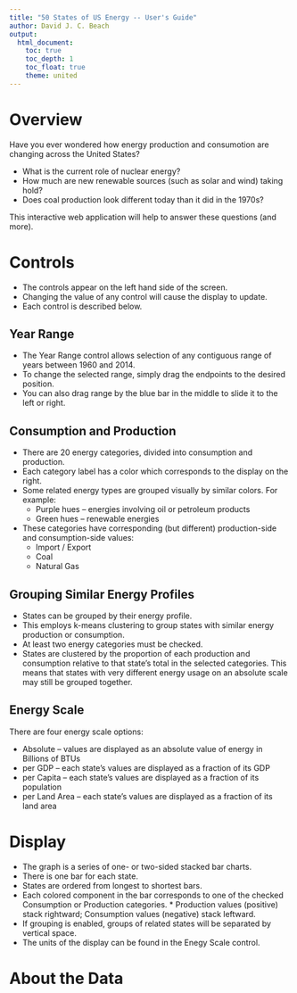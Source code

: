 ```yaml
---
title: "50 States of US Energy -- User's Guide"
author: David J. C. Beach
output:
  html_document:
    toc: true
    toc_depth: 1
    toc_float: true
    theme: united
---
```


# Overview

Have you ever wondered how energy production and consumotion are changing across the United States?

* What is the current role of nuclear energy?
* How much are new renewable sources (such as solar and wind) taking hold?
* Does coal production look different today than it did in the 1970s?

This interactive web application will help to answer these questions (and more).

# Controls

* The controls appear on the left hand side of the screen.
* Changing the value of any control will cause the display to update.
* Each control is described below.

## Year Range

* The Year Range control allows selection of any contiguous range of years between 1960 and 2014.
* To change the selected range, simply drag the endpoints to the desired position.
* You can also drag range by the blue bar in the middle to slide it to the left or right.

## Consumption and Production

* There are 20 energy categories, divided into consumption and production.
* Each category label has a color which corresponds to the display on the right.
* Some related energy types are grouped visually by similar colors.  For example:
    * Purple hues -- energies involving oil or petroleum products
    * Green hues -- renewable energies
* These categories have corresponding (but different) production-side and consumption-side values:
    * Import / Export
    * Coal
    * Natural Gas

## Grouping Similar Energy Profiles

* States can be grouped by their energy profile.
* This employs k-means clustering to group states with similar energy production or consumption.
* At least two energy categories must be checked.
* States are clustered by the proportion of each production and consumption relative to that state's total in the selected categories.  This means that states with very different energy usage on an absolute scale may still be grouped together.

## Energy Scale

There are four energy scale options:

* Absolute -- values are displayed as an absolute value of energy in Billions of BTUs
* per GDP -- each state's values are displayed as a fraction of its GDP
* per Capita -- each state's values are displayed as a fraction of its population 
* per Land Area -- each state's values are displayed as a fraction of its land area

# Display

* The graph is a series of one- or two-sided stacked bar charts.
* There is one bar for each state.
* States are ordered from longest to shortest bars.
* Each colored component in the bar corresponds to one of the checked Consumption or Production categories. * Production values (positive) stack rightward; Consumption values (negative) stack leftward.
* If grouping is enabled, groups of related states will be separated by vertical space.
* The units of the display can be found in the Enegy Scale control.

# About the Data




